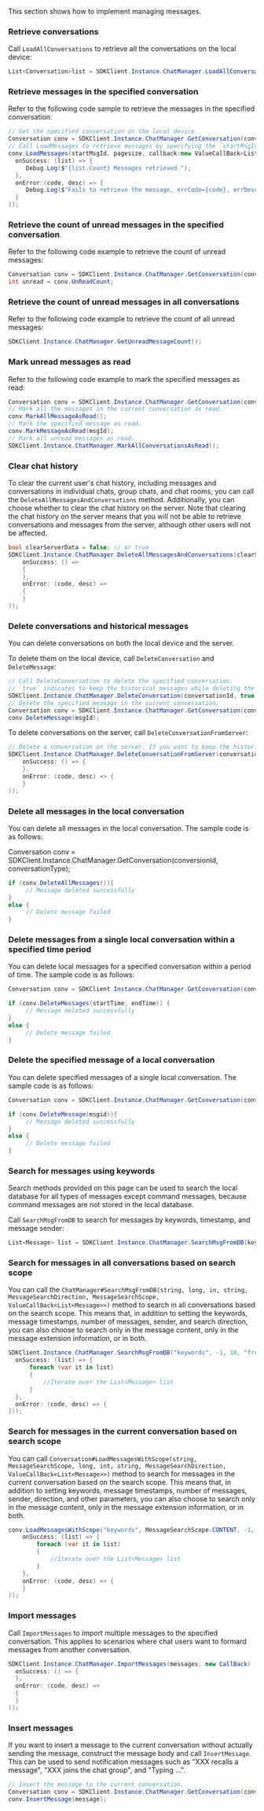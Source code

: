 <PlatformWrapper platform="unity">

This section shows how to implement managing messages.

### Retrieve conversations

Call `LoadAllConversations` to retrieve all the conversations on the local device:

```csharp
List<Conversation>list = SDKClient.Instance.ChatManager.LoadAllConversations();
```

### Retrieve messages in the specified conversation

Refer to the following code sample to retrieve the messages in the specified conversation:

```csharp
// Get the specified conversation on the local device.
Conversation conv = SDKClient.Instance.ChatManager.GetConversation(conversationId, convType);
// Call LoadMessages to retrieve messages by specifying the `startMsgId` and `pageSize`.
conv.LoadMessages(startMsgId, pagesize, callback:new ValueCallBack<List<Message>>(
  onSuccess: (list) => {
     Debug.Log($"{list.Count} Messages retrieved.");
  },
  onError:(code, desc) => {
     Debug.Log($"Fails to retrieve the message, errCode={code}, errDesc={desc}");
  }
));
```

### Retrieve the count of unread messages in the specified conversation

Refer to the following code example to retrieve the count of unread messages:

```csharp
Conversation conv = SDKClient.Instance.ChatManager.GetConversation(conversationId, convType);
int unread = conv.UnReadCount;
```

### Retrieve the count of unread messages in all conversations

Refer to the following code example to retrieve the count of all unread messages:

```csharp
SDKClient.Instance.ChatManager.GetUnreadMessageCount();
```

### Mark unread messages as read

Refer to the following code example to mark the specified messages as read:

```csharp
Conversation conv = SDKClient.Instance.ChatManager.GetConversation(conversationId, convType);
// Mark all the messages in the current conversation as read.
conv.MarkAllMessageAsRead();
// Mark the specified message as read.
conv.MarkMessageAsRead(msgId);
// Mark all unread messages as read.
SDKClient.Instance.ChatManager.MarkAllConversationsAsRead();
```

### Clear chat history

To clear the current user's chat history, including messages and conversations in individual chats, group chats, and chat rooms, you can call the `DeleteAllMessagesAndConversations` method. Additionally, you can choose whether to clear the chat history on the server. Note that clearing the chat history on the server means that you will not be able to retrieve conversations and messages from the server, although other users will not be affected.

```csharp
bool clearServerData = false; // or true
SDKClient.Instance.ChatManager.DeleteAllMessagesAndConversations(clearServerData, new CallBack(
    onSuccess: () =>
    {
    },
    onError: (code, desc) =>
    {
    }
));
```

### Delete conversations and historical messages

You can delete conversations on both the local device and the server.

To delete them on the local device, call `DeleteConversation` and `DeleteMessage`:

```csharp
// Call DeleteConversation to delete the specified conversation. 
// `true` indicates to keep the historical messages while deleting the conversation. To remove the historical messages as well, set it as `false`.
SDKClient.Instance.ChatManager.DeleteConversation(conversationId, true);
// Delete the specified message in the current conversation.
Conversation conv = SDKClient.Instance.ChatManager.GetConversation(conversationId, convType);
conv.DeleteMessage(msgId);
```

To delete conversations on the server, call `DeleteConversationFromServer`:

```csharp
// Delete a conversation on the server. If you want to keep the historical messages, pass “false” to the third parameter.
SDKClient.Instance.ChatManager.DeleteConversationFromServer(conversationId, type, true, new CallBack(
    onSuccess: () => {
    },
    onError: (code, desc) => {
    }
));
```

### Delete all messages in the local conversation

You can delete all messages in the local conversation. The sample code is as follows:

Conversation conv = SDKClient.Instance.ChatManager.GetConversation(conversionId, conversationType);

```csharp
if (conv.DeleteAllMessages()){
     // Message deleted successfully
}
else {
     // Delete message failed
}
```

### Delete messages from a single local conversation within a specified time period

You can delete local messages for a specified conversation within a period of time. The sample code is as follows:

```csharp
Conversation conv = SDKClient.Instance.ChatManager.GetConversation(conversionId, conversationType);

if (conv.DeleteMessages(startTime, endTime)) {
     // Message deleted successfully
}
else {
     // Delete message failed
}
```

### Delete the specified message of a local conversation

You can delete specified messages of a single local conversation. The sample code is as follows:

```csharp
Conversation conv = SDKClient.Instance.ChatManager.GetConversation(conversionId, conversationType);

if (conv.DeleteMessage(msgid)){
     // Message deleted successfully
}
else {
     // Delete message failed
}
```

### Search for messages using keywords

Search methods provided on this page can be used to search the local database for all types of messages except command messages, because command messages are not stored in the local database.

Call `SearchMsgFromDB` to search for messages by keywords, timestamp, and message sender:

```csharp
List<Message> list = SDKClient.Instance.ChatManager.SearchMsgFromDB(keywords, timeStamp, maxCount, from, MessageSearchDirection.UP);
```

### Search for messages in all conversations based on search scope

You can call the `ChatManager#SearchMsgFromDB(string, long, in, string, MessageSearchDirection, MessageSearchScope, ValueCallBack<List<Message>>)` method to search in all conversations based on the search scope. This means that, in addition to setting the keywords, message timestamps, number of messages, sender, and search direction, you can also choose to search only in the message content, only in the message extension information, or in both.

```csharp
SDKClient.Instance.ChatManager.SearchMsgFromDB("keywords", -1, 10, "from", MessageSearchDirection.UP, MessageSearchScope.CONTENT, new ValueCallBack<List<Message>>(
  onSuccess: (list) => {
      foreach (var it in list)
      {
          //Iterate over the List<Message> list
      }
  },
  onError: (code, desc) => {
}));
```

### Search for messages in the current conversation based on search scope

You can call `Conversation#LoadMessagesWithScope(string, MessageSearchScope, long, int, string, MessageSearchDirection, ValueCallBack<List<Message>>)` method to search for messages in the current conversation based on the search scope. This means that, in addition to setting keywords, message timestamps, number of messages, sender, direction, and other parameters, you can also choose to search only in the message content, only in the message extension information, or in both.

```csharp
conv.LoadMessagesWithScope("keywords", MessageSearchScope.CONTENT, -1, 10, "from", MessageSearchDirection.UP, new ValueCallBack<List<Message>>(
    onSuccess: (list) => {
        foreach (var it in list)
        {
            //Iterate over the List<Message> list
        }
    },
    onError: (code, desc) => {
    }
));
```


### Import messages

Call `ImportMessages` to import multiple messages to the specified conversation. This applies to scenarios where chat users want to formard messages from another conversation.

```csharp
SDKClient.Instance.ChatManager.ImportMessages(messages, new CallBack(
  onSuccess: () => {
  },
  onError: (code, desc) =>
  {
  }
));
```

### Insert messages

If you want to insert a message to the current conversation without actually sending the message, construct the message body and call `InsertMessage`. This can be used to send notification messages such as "XXX recalls a message", "XXX joins the chat group", and "Typing ...".

```csharp
// Insert the message to the current conversation.
Conversation conv = SDKClient.Instance.ChatManager.GetConversation(conversationId, convType);
conv.InsertMessage(message);
```

</PlatformWrapper>